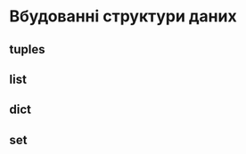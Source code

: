 # Вбудованні структури даних

<!-- Може краще назвати контейнери чи коллекції -->
<!-- Мабудь ні, тому що тоді доведеться додавати сюди str -->




## tuples

## list

## dict

## set